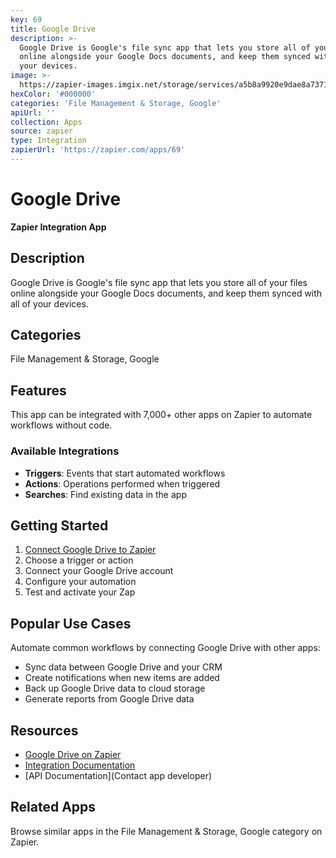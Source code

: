 ```yaml
---
key: 69
title: Google Drive
description: >-
  Google Drive is Google's file sync app that lets you store all of your files
  online alongside your Google Docs documents, and keep them synced with all of
  your devices.
image: >-
  https://zapier-images.imgix.net/storage/services/a5b8a9920e9dae8a73711590e7090d3d.png?auto=format%2Ccompress&ixlib=python-3.0.0&q=50
hexColor: '#000000'
categories: 'File Management & Storage, Google'
apiUrl: ''
collection: Apps
source: zapier
type: Integration
zapierUrl: 'https://zapier.com/apps/69'
---
```

# Google Drive

**Zapier Integration App**

## Description

Google Drive is Google's file sync app that lets you store all of your files online alongside your Google Docs documents, and keep them synced with all of your devices.

## Categories

File Management & Storage, Google

## Features

This app can be integrated with 7,000+ other apps on Zapier to automate workflows without code.

### Available Integrations

- **Triggers**: Events that start automated workflows
- **Actions**: Operations performed when triggered
- **Searches**: Find existing data in the app

## Getting Started

1. [Connect Google Drive to Zapier](https://zapier.com/apps/69)
2. Choose a trigger or action
3. Connect your Google Drive account
4. Configure your automation
5. Test and activate your Zap

## Popular Use Cases

Automate common workflows by connecting Google Drive with other apps:

- Sync data between Google Drive and your CRM
- Create notifications when new items are added
- Back up Google Drive data to cloud storage
- Generate reports from Google Drive data

## Resources

- [Google Drive on Zapier](https://zapier.com/apps/69)
- [Integration Documentation](https://zapier.com/apps/69/integrations)
- [API Documentation](Contact app developer)

## Related Apps

Browse similar apps in the File Management & Storage, Google category on Zapier.
